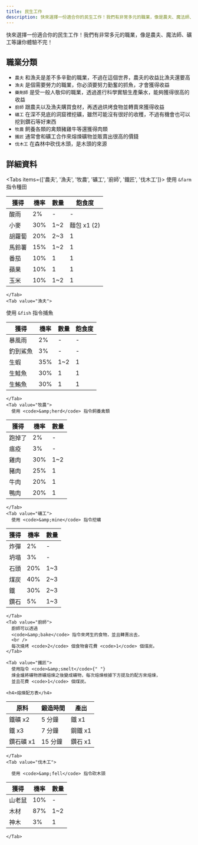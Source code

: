 ```yaml
---
title: 民生工作
description: 快來選擇一份適合你的民生工作！我們有非常多元的職業，像是農夫、魔法師、礦工等讓你體驗不完！
---
```



快來選擇一份適合你的民生工作！我們有非常多元的職業，像是農夫、魔法師、礦工等讓你體驗不完！

<Adsense />

## 職業分類

- `農夫` 和漁夫是差不多辛勤的職業，不過在這個世界，農夫的收益比漁夫還要高
- `漁夫` 是個需要勞力的職業，你必須要努力勤奮的抓魚，才會獲得收益
- `藥劑師` 是受一般人敬仰的職業，透過進行科學實驗生產藥水，能夠獲得很高的收益
- `廚師` 跟農夫以及漁夫購買食材，再透過烘烤食物並轉賣來獲得收益
- `礦工` 在深不見底的洞窟裡挖礦，雖然可能沒有很好的收穫，不過有機會也可以挖到鑽石等好東西
- `牧農` 飼養各類的禽類豬雞牛等還獲得肉類
- `鐵匠` 通常會和礦工合作來熔煉礦物並販賣出很高的價錢
- `伐木工` 在森林中砍伐木頭，是木頭的來源

## 詳細資料

<Tabs items={['農夫', '漁夫', '牧農', '礦工', '廚師', '鐵匠', '伐木工']}>
  <Tab value="農夫">
      使用 <code>&amp;farm</code> 指令種田

| 獲得   | 機率 | 數量 | 飽食度      |
| ------ | ---- | ---- | ----------- |
| 酸雨   | 2%   | -    | -           |
| 小麥   | 30%  | 1~2  | 麵包 x1 (2) |
| 胡蘿蔔 | 20%  | 2~3  | 1           |
| 馬鈴薯 | 15%  | 1~2  | 1           |
| 番茄   | 10%  | 1    | 1           |
| 蘋果   | 10%  | 1    | 1           |
| 玉米   | 10%  | 1~2  | 1           |

    </Tab>
    <Tab value="漁夫">

使用 <code>&amp;fish</code> 指令捕魚

| 獲得     | 機率 | 數量 | 飽食度 |
| -------- | ---- | ---- | ------ |
| 暴風雨   | 2%   | -    | -      |
| 釣到鯊魚 | 3%   | -    | -      |
| 生蝦     | 35%  | 1~2  | 1      |
| 生鮭魚   | 30%  | 1    | 1      |
| 生鮪魚   | 30%  | 1    | 1      |

    </Tab>
    <Tab value="牧農">
      使用 <code>&amp;herd</code> 指令飼養禽類

| 獲得   | 機率 | 數量 |
| ------ | ---- | ---- |
| 跑掉了 | 2%   | -    |
| 瘟疫   | 3%   | -    |
| 雞肉   | 30%  | 1~2  |
| 豬肉   | 25%  | 1    |
| 牛肉   | 20%  | 1    |
| 鴨肉   | 20%  | 1    |

    </Tab>
    <Tab value="礦工">
      使用 <code>&amp;mine</code> 指令挖礦

| 獲得 | 機率 | 數量 |
| ---- | ---- | ---- |
| 炸彈 | 2%   | -    |
| 坍塌 | 3%   | -    |
| 石頭 | 20%  | 1~3  |
| 煤炭 | 40%  | 2~3  |
| 鐵   | 30%  | 2~3  |
| 鑽石 | 5%   | 1~3  |

    </Tab>
    <Tab value="廚師">
      廚師可以透過
      <code>&amp;bake</code> 指令來烤生的食物，並且轉賣出去，
      <br />
      每次燒烤 <code>2</code> 個食物會花費 <code>1</code> 個煤炭。
    </Tab>

    <Tab value="鐵匠">
      使用指令 <code>&amp;smelt</code>{" "}
      煉金爐將礦物原礦熔煉之後變成礦物，每次熔煉根據下方提及的配方來熔煉，
      並且花費 <code>1</code> 個煤炭。

    <h4>熔煉配方表</h4>

| 原料      | 鍛造時間 | 產出    |
| --------- | -------- | ------- |
| 鐵礦 x2   | 5 分鐘   | 鐵 x1   |
| 鐵 x3     | 7 分鐘   | 鋼鐵 x1 |
| 鑽石礦 x1 | 15 分鐘  | 鑽石 x1 |

    </Tab>
    <Tab value="伐木工">

      使用 <code>&amp;fell</code> 指令砍木頭

| 獲得   | 機率 | 數量 |
| ------ | ---- | ---- |
| 山老鼠 | 10%  | -    |
| 木材   | 87%  | 1~2  |
| 神木   | 3%   | 1    |

    </Tab>

</Tabs>

<Adsense />
